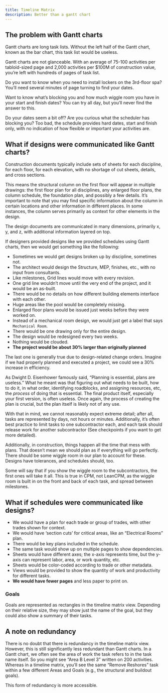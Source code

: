 ```yaml
---
title: Timeline Matrix
description: Better than a gantt chart
---
```

## The problem with Gantt charts

Gantt charts are long task lists. Without the left half of the Gantt chart, known as the bar chart, this task list would be useless.

Gantt charts are not glanceable. With an average of 75-100 activities per tabloid-sized page and 2,000 activities per $100M of construction value, you’re left with hundreds of pages of task list.

Do you want to know when you need to install lockers on the 3rd-floor spa? You’ll need several minutes of page turning to find your dates.

Want to know what’s blocking you and how much wiggle room you have in your start and finish dates? You can try all day, but you’ll never find the answer to this.

Do your dates seem a bit off? Are you curious what the scheduler has blocking you? Too bad, the schedule provides hard dates, start and finish only, with no indication of how flexible or important your activities are.

## What if designs were communicated like Gantt charts?


Construction documents typically include sets of sheets for each discipline, for each floor, for each elevation, with no shortage of cut sheets, details, and cross sections.

This means the structural column on the first floor will appear in multiple drawings: the first floor plan for all disciplines, any enlarged floor plans, the column schedule, the foundation plan, and possibly a few details. It’s important to note that you may find specific information about the column in certain locations and other information in different places. In some instances, the column serves primarily as context for other elements in the design.

The design documents are communicated in many dimensions, primarily x, y, and z, with additional information layered on top.

If designers provided designs like we provided schedules using Gantt charts, then we would get something like the following:

- Sometimes we would get designs broken up by discipline, sometimes not. 
- The architect would design the Structure, MEP,  finishes, etc., with no input from consultants.
- Like milestones, Grid lines would move with every revision.
- One grid line wouldn’t move until the very end of the project, and it would be an as-built.
- There would be no details on how different building elements interface with each other.  
- Huge areas like the pool would be completely missing. 
- Enlarged floor plans would be issued just weeks before they were worked on.
- Instead of a mechanical room design, we would just get a label that says `Mechanical Room`.
- There would be one drawing only for the entire design.
- The design would be redesigned every two weeks.
- Nothing would be clouded.
- **The project would be about 30% larger than originally planned** 

The last one is generally true due to design-related change orders. Imagine if we had properly planned and executed a project, we could see a 30% increase in efficiency.

As Dwight D. Eisenhower famously said, “Planning is essential, plans are useless.” What he meant was that figuring out what needs to be built, how to do it, in what order, identifying roadblocks, and assigning resources, etc, the *process* of doing that is essential. The final product itself, especially your first version, is often useless. Once again, the process of creating the plan is crucial, but the plan itself is likely not of any use.

With that in mind, we cannot reasonably expect extreme detail; after all, tasks are represented by days, not hours or minutes. Additionally, it’s often best practice to limit tasks to one subcontractor each, and each task should release work for another subcontractor (See checkpoints if you want to get more detailed).

Additionally, in construction, things happen all the time that mess with plans. That doesn’t mean we should plan as if everything will go perfectly. There should be some wiggle room in our plan to account for these. Designs have tolerances, and schedules should, too.

Some will say that if you show the wiggle room to the subcontractors, the first ones will take it all. This is true in CPM, not LeanCPM, as the wiggle room is built in on the front and back of each task, and spread between milestones.

## What if schedules were communicated like designs?

- We would have a plan for each trade or group of trades, with other trades shown for context.
- We would have ‘section cuts’ for critical areas, like an “Electrical Rooms” plan.
- There would be key plans included in the schedule.
- The same task would show up on multiple pages to show dependencies.
- Sheets would have different axes; the x-axis represents time, but the y-axis can represent labor, area, or work quantity, etc.
- Sheets would be color-coded according to trade or other metadata.
- Views would be provided to show the quantity of work and productivity for different tasks.
- **We would have fewer pages** and less paper to print on.

### Goals

Goals are represented as rectangles in the timeline matrix view. Depending on their relative size, they may show just the name of the goal, but they could also show a summary of their tasks.


## A note on redundancy

There is no doubt that there is redundancy in the timeline matrix view. However, this is still significantly less redundant than Gantt charts. In a Gantt chart, we often see the area of work the task refers to in the task name itself. So you might see “Area B Level 3” written on 200 activities. Whereas in a timeline matrix, you’ll see the same “Remove Reshores” task within a few different Areas and Goals (e.g., the structural and buildout goals).

This form of redundancy is more accessible.



